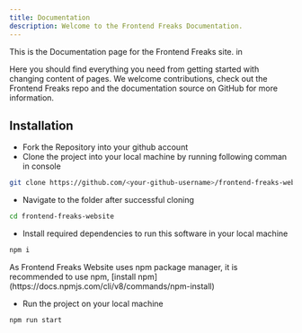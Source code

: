 ```yaml
---
title: Documentation
description: Welcome to the Frontend Freaks Documentation.
---
```


This is the Documentation page for the Frontend Freaks site.
in
<Callout type="calm">

Here you should find everything you need from getting started with changing content of pages. We welcome contributions, check out the Frontend Freaks repo and the documentation source on GitHub for more information.

</Callout>

## Installation

- Fork the Repository into your github account
- Clone the project into your local machine by running following comman in console

```sh
git clone https://github.com/<your-github-username>/frontend-freaks-website.git
```

- Navigate to the folder after successful cloning

```sh
cd frontend-freaks-website
```

- Install required dependencies to run this software in your local machine

```sh
npm i
```

<Callout type="warning">
  As Frontend Freaks Website uses npm package manager, it is recommended to use
  npm, [install npm](https://docs.npmjs.com/cli/v8/commands/npm-install)
</Callout>

- Run the project on your local machine

```sh
npm run start
```

